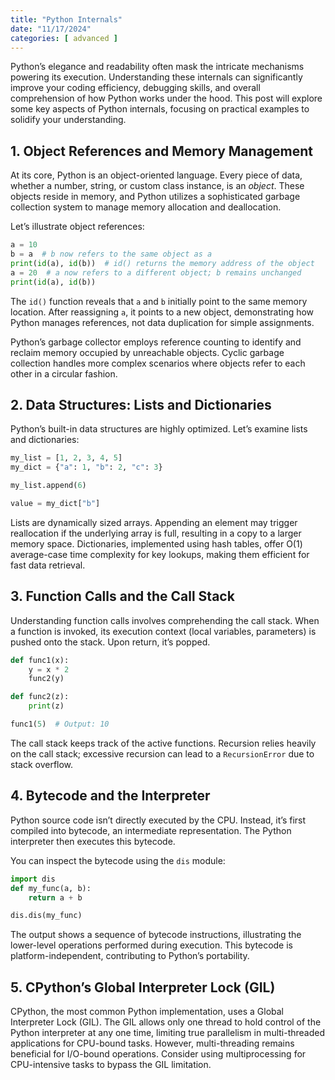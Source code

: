 ```yaml
---
title: "Python Internals"
date: "11/17/2024"
categories: [ advanced ]
---
```



Python's elegance and readability often mask the intricate mechanisms powering its execution.  Understanding these internals can significantly improve your coding efficiency, debugging skills, and overall comprehension of how Python works under the hood. This post will explore some key aspects of Python internals, focusing on practical examples to solidify your understanding.

## 1. Object References and Memory Management

At its core, Python is an object-oriented language. Every piece of data, whether a number, string, or custom class instance, is an *object*.  These objects reside in memory, and Python utilizes a sophisticated garbage collection system to manage memory allocation and deallocation.

Let's illustrate object references:

```python
a = 10
b = a  # b now refers to the same object as a
print(id(a), id(b))  # id() returns the memory address of the object
a = 20  # a now refers to a different object; b remains unchanged
print(id(a), id(b))
```

The `id()` function reveals that `a` and `b` initially point to the same memory location.  After reassigning `a`, it points to a new object, demonstrating how Python manages references, not data duplication for simple assignments.

Python's garbage collector employs reference counting to identify and reclaim memory occupied by unreachable objects.  Cyclic garbage collection handles more complex scenarios where objects refer to each other in a circular fashion.


## 2. Data Structures: Lists and Dictionaries

Python's built-in data structures are highly optimized.  Let's examine lists and dictionaries:


```python
my_list = [1, 2, 3, 4, 5]
my_dict = {"a": 1, "b": 2, "c": 3}

my_list.append(6) 

value = my_dict["b"] 
```

Lists are dynamically sized arrays.  Appending an element may trigger reallocation if the underlying array is full, resulting in a copy to a larger memory space.  Dictionaries, implemented using hash tables, offer O(1) average-case time complexity for key lookups, making them efficient for fast data retrieval.


## 3. Function Calls and the Call Stack

Understanding function calls involves comprehending the call stack.  When a function is invoked, its execution context (local variables, parameters) is pushed onto the stack.  Upon return, it's popped.

```python
def func1(x):
    y = x * 2
    func2(y)

def func2(z):
    print(z)

func1(5)  # Output: 10
```

The call stack keeps track of the active functions. Recursion relies heavily on the call stack; excessive recursion can lead to a `RecursionError` due to stack overflow.


## 4. Bytecode and the Interpreter

Python source code isn't directly executed by the CPU.  Instead, it's first compiled into bytecode, an intermediate representation.  The Python interpreter then executes this bytecode.

You can inspect the bytecode using the `dis` module:

```python
import dis
def my_func(a, b):
    return a + b

dis.dis(my_func)
```

The output shows a sequence of bytecode instructions, illustrating the lower-level operations performed during execution.  This bytecode is platform-independent, contributing to Python's portability.


## 5.  CPython's Global Interpreter Lock (GIL)

CPython, the most common Python implementation, uses a Global Interpreter Lock (GIL).  The GIL allows only one thread to hold control of the Python interpreter at any one time, limiting true parallelism in multi-threaded applications for CPU-bound tasks.  However, multi-threading remains beneficial for I/O-bound operations.  Consider using multiprocessing for CPU-intensive tasks to bypass the GIL limitation.

